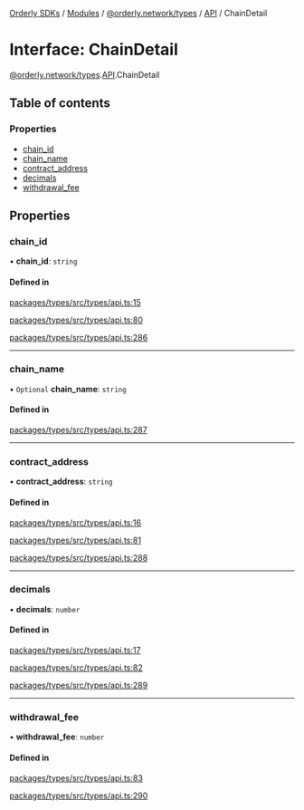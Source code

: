 [Orderly SDKs](./../README) / [Modules](./../modules) / [@orderly.network/types](./../modules/orderly_network_types) / [API](./../modules/orderly_network_types.API) / ChainDetail

# Interface: ChainDetail

[@orderly.network/types](./../modules/orderly_network_types).[API](./../modules/orderly_network_types.API).ChainDetail

## Table of contents

### Properties

- [chain\_id](./orderly_network_types.API.ChainDetail#chain_id)
- [chain\_name](./orderly_network_types.API.ChainDetail#chain_name)
- [contract\_address](./orderly_network_types.API.ChainDetail#contract_address)
- [decimals](./orderly_network_types.API.ChainDetail#decimals)
- [withdrawal\_fee](./orderly_network_types.API.ChainDetail#withdrawal_fee)

## Properties

### chain\_id

• **chain\_id**: `string`

#### Defined in

[packages/types/src/types/api.ts:15](https://github.com/OrderlyNetwork/js-sdk/blob/6414be9e/packages/types/src/types/api.ts#L15)

[packages/types/src/types/api.ts:80](https://github.com/OrderlyNetwork/js-sdk/blob/6414be9e/packages/types/src/types/api.ts#L80)

[packages/types/src/types/api.ts:286](https://github.com/OrderlyNetwork/js-sdk/blob/6414be9e/packages/types/src/types/api.ts#L286)

___

### chain\_name

• `Optional` **chain\_name**: `string`

#### Defined in

[packages/types/src/types/api.ts:287](https://github.com/OrderlyNetwork/js-sdk/blob/6414be9e/packages/types/src/types/api.ts#L287)

___

### contract\_address

• **contract\_address**: `string`

#### Defined in

[packages/types/src/types/api.ts:16](https://github.com/OrderlyNetwork/js-sdk/blob/6414be9e/packages/types/src/types/api.ts#L16)

[packages/types/src/types/api.ts:81](https://github.com/OrderlyNetwork/js-sdk/blob/6414be9e/packages/types/src/types/api.ts#L81)

[packages/types/src/types/api.ts:288](https://github.com/OrderlyNetwork/js-sdk/blob/6414be9e/packages/types/src/types/api.ts#L288)

___

### decimals

• **decimals**: `number`

#### Defined in

[packages/types/src/types/api.ts:17](https://github.com/OrderlyNetwork/js-sdk/blob/6414be9e/packages/types/src/types/api.ts#L17)

[packages/types/src/types/api.ts:82](https://github.com/OrderlyNetwork/js-sdk/blob/6414be9e/packages/types/src/types/api.ts#L82)

[packages/types/src/types/api.ts:289](https://github.com/OrderlyNetwork/js-sdk/blob/6414be9e/packages/types/src/types/api.ts#L289)

___

### withdrawal\_fee

• **withdrawal\_fee**: `number`

#### Defined in

[packages/types/src/types/api.ts:83](https://github.com/OrderlyNetwork/js-sdk/blob/6414be9e/packages/types/src/types/api.ts#L83)

[packages/types/src/types/api.ts:290](https://github.com/OrderlyNetwork/js-sdk/blob/6414be9e/packages/types/src/types/api.ts#L290)
